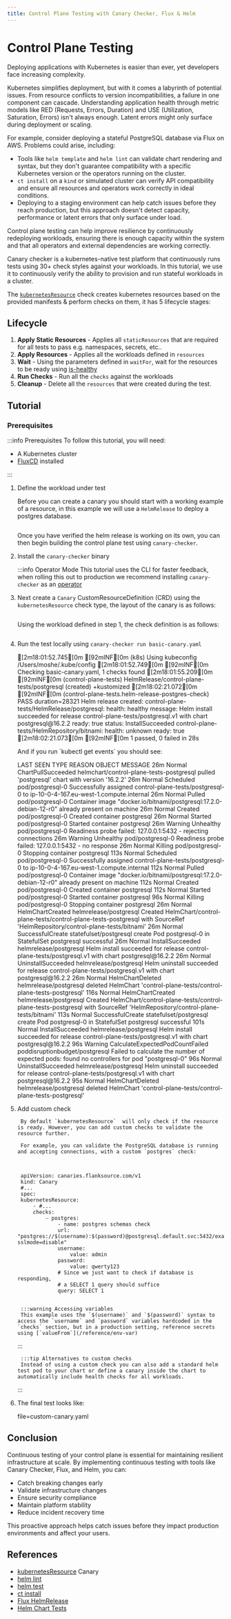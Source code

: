 ```yaml
---
title: Control Plane Testing with Canary Checker, Flux & Helm
---
```




# Control Plane Testing


Deploying applications with Kubernetes is easier than ever, yet developers face increasing complexity.

Kubernetes simplifies deployment, but with it comes a labyrinth of potential issues. From resource conflicts to version incompatibilities, a failure in one component can cascade. Understanding application health through metric models like RED (Requests, Errors, Duration) and USE (Utilization, Saturation, Errors) isn't always enough. Latent errors might only surface during deployment or scaling.

For example, consider deploying a stateful PostgreSQL database via Flux on AWS. Problems could arise, including:


<Screenshot img="/img/chart-test-pyramid.svg" size="550px" shadow={false} />


* Tools like `helm template` and `helm lint` can validate chart rendering and syntax, but they don't guarantee compatibility with a specific Kubernetes version or the operators running on the cluster.
* `ct install` on a `kind` or simulated cluster can verify API compatibility and ensure all resources and operators work correctly in ideal conditions.
* Deploying to a staging environment can help catch issues before they reach production, but this approach doesn't detect capacity, performance or latent errors that only surface under load.


Control plane testing can help improve resilience by continuously redeploying workloads, ensuring there is enough capacity within the system and that all operators and external dependencies are working correctly.

Canary checker is a kubernetes-native test platform that continuously runs tests using 30+ check styles against your workloads. In this tutorial, we use it to continuously verify the ability to provision and run stateful workloads in a cluster.



The [`kubernetesResource`](../../reference/kubernetes-resource) check creates kubernetes resources based on the provided manifests & perform checks on them, it has 5 lifecycle stages:

## Lifecycle

1. **Apply Static Resources** - Applies all `staticResources` that are required for all tests to pass e.g. namespaces, secrets, etc..
2. **Apply Resources** - Applies all the workloads defined in `resources`
3. **Wait** - Using the parameters defined in `waitFor`, wait for the resources to be ready using [is-healthy](https://github.com/flanksource/is-healthy)
4. **Run Checks** - Run all the `checks` against the workloads
5. **Cleanup** - Delete all the `resources` that were created during the test.


## Tutorial

### Prerequisites


:::info Prerequisites
To follow this tutorial, you will need:

- A Kubernetes cluster
- [FluxCD](https://fluxcd.io/) installed

:::


1. Define the workload under test

    Before you can create a canary you should start with a working example of a resource, in this example we will use a `HelmRelease` to deploy a postgres database.

    ```yaml file=flux.yaml
    ```

    Once you have verified the helm release is working on its own, you can then begin building the control plane test using `canary-checker`.



1. Install the `canary-checker` binary
    <Install/>

    :::info Operator Mode
    This tutorial uses the CLI for faster feedback, when rolling this out to production we recommend installing `canary-checker` as an [operator](../../getting-started)

1. Next create a `Canary` CustomResourceDefinition (CRD)  using the `kubernetesResource` check type, the layout of the canary is as follows:

    ```yaml title=basic-canary.yaml file=template.yaml
    ```
    <p/>

    Using the workload defined in step 1, the check definition is as follows:

    ```yaml title=basic-canary.yaml file=basic-canary.yaml
    ```
    <p/>

1. Run the test locally using `canary-checker run basic-canary.yaml`
    <p/>
    <TerminalOutput command="canary-checker run basic-canary.yaml" >
        [2m18:01:52.745[0m [92mINF[0m (k8s) Using kubeconfig /Users/moshe/.kube/config
        [2m18:01:52.749[0m [92mINF[0m Checking basic-canary.yaml, 1 checks found
        [2m18:01:55.209[0m [92mINF[0m (control-plane-tests) HelmRelease/control-plane-tests/postgresql (created) +kustomized
        [2m18:02:21.072[0m [92mINF[0m (control-plane-tests.helm-release-postgres-check) PASS duration=28321 Helm release created:
        control-plane-tests/HelmRelease/postgresql:
        health: healthy
        message: Helm install succeeded for release control-plane-tests/postgresql.v1 with chart postgresql@16.2.2
        ready: true
        status: InstallSucceeded
        control-plane-tests/HelmRepository/bitnami:
        health: unknown
        ready: true
        [2m18:02:21.073[0m [92mINF[0m 1 passed, 0 failed in 28s

    </TerminalOutput>

    <p/>
    <p>And if you run `kubectl get events` you should see:</p>

    <TerminalOutput command="kubectl get events">
        LAST SEEN   TYPE      REASON                            OBJECT                                     MESSAGE
        26m         Normal    ChartPullSucceeded                helmchart/control-plane-tests-postgresql   pulled 'postgresql' chart with version '16.2.2'
        26m         Normal    Scheduled                         pod/postgresql-0                           Successfully assigned control-plane-tests/postgresql-0 to ip-10-0-4-167.eu-west-1.compute.internal
        26m         Normal    Pulled                            pod/postgresql-0                           Container image "docker.io/bitnami/postgresql:17.2.0-debian-12-r0" already present on machine
        26m         Normal    Created                           pod/postgresql-0                           Created container postgresql
        26m         Normal    Started                           pod/postgresql-0                           Started container postgresql
        26m         Warning   Unhealthy                         pod/postgresql-0                           Readiness probe failed: 127.0.0.1:5432 - rejecting connections
        26m         Warning   Unhealthy                         pod/postgresql-0                           Readiness probe failed: 127.0.0.1:5432 - no response
        26m         Normal    Killing                           pod/postgresql-0                           Stopping container postgresql
        113s        Normal    Scheduled                         pod/postgresql-0                           Successfully assigned control-plane-tests/postgresql-0 to ip-10-0-4-167.eu-west-1.compute.internal
        112s        Normal    Pulled                            pod/postgresql-0                           Container image "docker.io/bitnami/postgresql:17.2.0-debian-12-r0" already present on machine
        112s        Normal    Created                           pod/postgresql-0                           Created container postgresql
        112s        Normal    Started                           pod/postgresql-0                           Started container postgresql
        96s         Normal    Killing                           pod/postgresql-0                           Stopping container postgresql
        26m         Normal    HelmChartCreated                  helmrelease/postgresql                     Created HelmChart/control-plane-tests/control-plane-tests-postgresql with SourceRef 'HelmRepository/control-plane-tests/bitnami'
        26m         Normal    SuccessfulCreate                  statefulset/postgresql                     create Pod postgresql-0 in StatefulSet postgresql successful
        26m         Normal    InstallSucceeded                  helmrelease/postgresql                     Helm install succeeded for release control-plane-tests/postgresql.v1 with chart postgresql@16.2.2
        26m         Normal    UninstallSucceeded                helmrelease/postgresql                     Helm uninstall succeeded for release control-plane-tests/postgresql.v1 with chart postgresql@16.2.2
        26m         Normal    HelmChartDeleted                  helmrelease/postgresql                     deleted HelmChart 'control-plane-tests/control-plane-tests-postgresql'
        116s        Normal    HelmChartCreated                  helmrelease/postgresql                     Created HelmChart/control-plane-tests/control-plane-tests-postgresql with SourceRef 'HelmRepository/control-plane-tests/bitnami'
        113s        Normal    SuccessfulCreate                  statefulset/postgresql                     create Pod postgresql-0 in StatefulSet postgresql successful
        101s        Normal    InstallSucceeded                  helmrelease/postgresql                     Helm install succeeded for release control-plane-tests/postgresql.v1 with chart postgresql@16.2.2
        96s         Warning   CalculateExpectedPodCountFailed   poddisruptionbudget/postgresql             Failed to calculate the number of expected pods: found no controllers for pod "postgresql-0"
        96s         Normal    UninstallSucceeded                helmrelease/postgresql                     Helm uninstall succeeded for release control-plane-tests/postgresql.v1 with chart postgresql@16.2.2
        95s         Normal    HelmChartDeleted                  helmrelease/postgresql                     deleted HelmChart 'control-plane-tests/control-plane-tests-postgresql'
    </TerminalOutput>
2. Add custom check

        By default `kubernetesResource`  will only check if the resource is ready. However, you can add custom checks to validate the resource further.

        For example, you can validate the PostgreSQL database is running and accepting connections, with a custom `postgres` check:



        apiVersion: canaries.flanksource.com/v1
        kind: Canary
        #...
        spec:
        kubernetesResource:
            - #...
            checks:
                - postgres:
                    - name: postgres schemas check
                    url: "postgres://$(username):$(password)@postgresql.default.svc:5432/exampledb?sslmode=disable"
                    username:
                        value: admin
                    password:
                        value: qwerty123
                    # Since we just want to check if database is responding,
                    # a SELECT 1 query should suffice
                    query: SELECT 1


        :::warning Accessing variables
        This example uses the `$(username)` and `$(password)` syntax to access the `username` and `password` variables hardcoded in the `checks` section, but in a production setting, reference secrets using [`valueFrom`](/reference/env-var)
    :::

        :::tip Alternatives to custom checks
        Instead of using a custom check you can also add a standard helm test pod to your chart or define a canary inside the chart to automatically include health checks for all workloads.
    :::


3. The final test looks like:

     file=custom-canary.yaml

## Conclusion

Continuous testing of your control plane is essential for maintaining resilient infrastructure at scale. By implementing continuous testing with tools like Canary Checker, Flux, and Helm, you can:

- Catch breaking changes early
- Validate infrastructure changes
- Ensure security compliance
- Maintain platform stability
- Reduce incident recovery time

This proactive approach helps catch issues before they impact production environments and affect your users.

## References

- [kubernetesResource](../../reference/kubernetes-resource) Canary
- [<iconify-icon icon="lets-icons:external"/> helm lint](https://helm.sh/docs/helm/helm_lint/)
- [<iconify-icon icon="lets-icons:external"/> helm test](https://helm.sh/docs/helm/helm_test/)
- [<iconify-icon icon="lets-icons:external"/> ct install](https://github.com/helm/chart-testing/blob/main/doc/ct_install.md)
- [<iconify-icon icon="lets-icons:external"/> Flux HelmRelease](https://fluxcd.io/flux/components/helm/helmreleases/)
- [<iconify-icon icon="lets-icons:external"/> Helm Chart Tests](https://helm.sh/docs/topics/chart_tests/)
